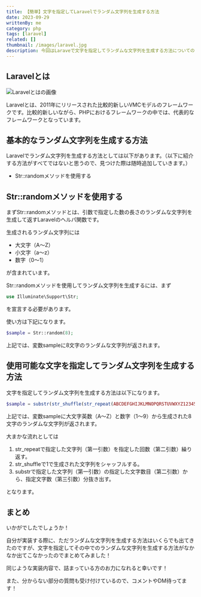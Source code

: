 ```yaml
---
title: 【簡単】文字を指定してLaravelでランダム文字列を生成する方法
date: 2023-09-29
writtenBy: me
category: php
tags: [laravel]
related: []
thumbnail: /images/laravel.jpg
description: 今回はLaraveで文字を指定してランダムな文字列を生成する方法についての記事です。基本的なStr::randomを使用する方法や文字を指定してランダム文字列を生成する方法を解説しています。初心者の方でも分かりやすいように書いているのでぜひ見ていってください！
---
```


## Laravelとは

![Laravelとはの画像](image1.png)

Laravelとは、2011年にリリースされた比較的新しいVMCモデルのフレームワークです。比較的新しいながら、PHPにおけるフレームワークの中では、代表的なフレームワークとなっています。

## 基本的なランダム文字列を生成する方法

Laravelでランダム文字列を生成する方法としては以下があります。（以下に紹介する方法がすべてではないと思うので、見つけた際は随時追加していきます。）

- Str::randomメソッドを使用する

## Str::randomメソッドを使用する

まずStr::randomメソッドとは、引数で指定した数の長さのランダムな文字列を生成して返すLaravelのヘルパ関数です。

生成されるランダム文字列には

- 大文字（A～Z）
- 小文字（a～z）
- 数字（0～1）

が含まれています。

Str::randomメソッドを使用してランダム文字列を生成するには、まず

```php
use Illuminate\Support\Str;
```

を宣言する必要があります。

使い方は下記になります。

```php
$sample = Str::random(8);
```

上記では、変数sampleに8文字のランダムな文字列が返されます。

## 使用可能な文字を指定してランダム文字列を生成する方法

文字を指定してランダム文字列を生成する方法は以下になります。

```php
$sample = substr(str_shuffle(str_repeat(ABCDEFGHIJKLMNOPQRSTUVWXYZ123456789, 8)), 0, 8)
```

上記では、変数sampleに大文字英数（A～Z）と数字（1～9）から生成された8文字のランダムな文字列が返されます。

大まかな流れとしては

1. str_repeatで指定した文字列（第一引数）を指定した回数（第二引数）繰り返す。
1. str_shuffleで1で生成された文字列をシャッフルする。
1. substrで指定した文字列（第一引数）の指定した文字数目（第二引数）から、指定文字数（第三引数）分抜き出す。

となります。

## まとめ

いかがでしたでしょうか！

自分が実装する際に、ただランダムな文字列を生成する方法はいくらでも出てきたのですが、文字を指定してその中でのランダムな文字列を生成する方法がなかなか出てこなかったのでまとめてみました！

同じような実装内容で、詰まっている方のお力になれると幸いです！

また、分からない部分の質問も受け付けているので、コメントやDM待ってます！